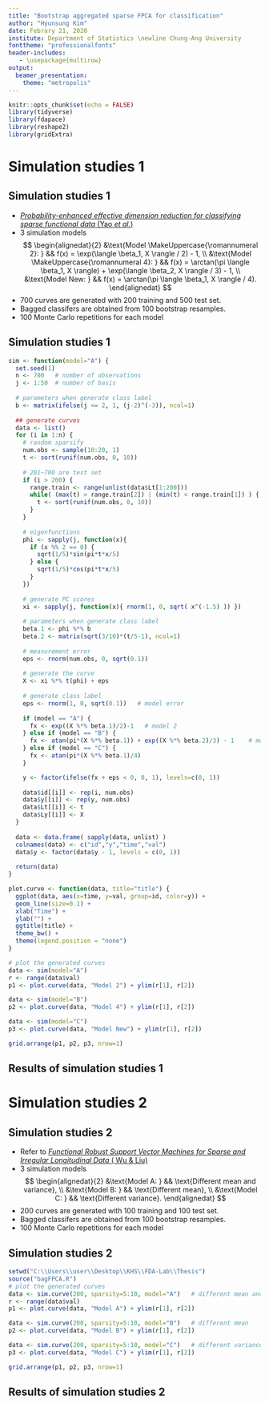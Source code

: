 ```yaml
---
title: "Bootstrap aggregated sparse FPCA for classification"
author: "Hyunsung Kim"
date: Febrary 21, 2020
institute: Department of Statistics \newline Chung-Ang University
fonttheme: "professionalfonts"
header-includes:
   - \usepackage{multirow}
output:
  beamer_presentation:
    theme: "metropolis"
---
```


```r
knitr::opts_chunk$set(echo = FALSE)
library(tidyverse)
library(fdapace)
library(reshape2)
library(gridExtra)
```


# Simulation studies 1

## Simulation studies 1

- [*Probability-enhanced effective dimension reduction for classifying sparse functional data* (Yao *et al.*)](https://link.springer.com/content/pdf/10.1007%2Fs11749-015-0470-2.pdf)
- 3 simulation models
$$
\begin{alignedat}{2}
  &\text{Model \MakeUppercase{\romannumeral 2}: } && f(x) = \exp(\langle \beta_1, X \rangle / 2) - 1, \\
  &\text{Model \MakeUppercase{\romannumeral 4}: } && f(x) = \arctan(\pi \langle \beta_1, X \rangle) + \exp(\langle \beta_2, X \rangle / 3) - 1, \\
  &\text{Model New: } && f(x) = \arctan(\pi \langle \beta_1, X \rangle / 4).
\end{alignedat}
$$
- 700 curves are generated with 200 training and 500 test set.
- Bagged classifers are obtained from 100 bootstrap resamples.
- 100 Monte Carlo repetitions for each model


## Simulation studies 1

```r
sim <- function(model="A") {
  set.seed(1)
  n <- 700   # number of observations
  j <- 1:50  # number of basis
  
  # parameters when generate class label
  b <- matrix(ifelse(j <= 2, 1, (j-2)^(-3)), ncol=1)
  
  ## generate curves
  data <- list()
  for (i in 1:n) {
    # random sparsify
    num.obs <- sample(10:20, 1)
    t <- sort(runif(num.obs, 0, 10))
    
    # 201~700 are test set
    if (i > 200) {
      range.train <- range(unlist(data$Lt[1:200]))
      while( (max(t) > range.train[2]) | (min(t) < range.train[1]) ) {
        t <- sort(runif(num.obs, 0, 10))
      }
    }
    
    # eigenfunctions
    phi <- sapply(j, function(x){
      if (x %% 2 == 0) {
        sqrt(1/5)*sin(pi*t*x/5)
      } else {
        sqrt(1/5)*cos(pi*t*x/5)
      }
    })
    
    # generate PC scores
    xi <- sapply(j, function(x){ rnorm(1, 0, sqrt( x^(-1.5) )) })
    
    # parameters when generate class label
    beta.1 <- phi %*% b
    beta.2 <- matrix(sqrt(3/10)*(t/5-1), ncol=1)
    
    # measurement error
    eps <- rnorm(num.obs, 0, sqrt(0.1))
    
    # generate the curve
    X <- xi %*% t(phi) + eps
    
    # generate class label
    eps <- rnorm(1, 0, sqrt(0.1))   # model error
    
    if (model == "A") {
      fx <- exp((X %*% beta.1)/2)-1   # model 2
    } else if (model == "B") {
      fx <- atan(pi*(X %*% beta.1)) + exp((X %*% beta.2)/3) - 1    # model 4
    } else if (model == "C") {
      fx <- atan(pi*(X %*% beta.1)/4)
    }

    y <- factor(ifelse(fx + eps < 0, 0, 1), levels=c(0, 1))
    
    data$id[[i]] <- rep(i, num.obs)
    data$y[[i]] <- rep(y, num.obs)
    data$Lt[[i]] <- t
    data$Ly[[i]] <- X
  }
  
  data <- data.frame( sapply(data, unlist) )
  colnames(data) <- c("id","y","time","val")
  data$y <- factor(data$y - 1, levels = c(0, 1))
  
  return(data)
}

plot.curve <- function(data, title="title") {
  ggplot(data, aes(x=time, y=val, group=id, color=y)) +
  geom_line(size=0.1) +
  xlab("Time") +
  ylab("") +
  ggtitle(title) +
  theme_bw() +
  theme(legend.position = "none")
}
```

```r
# plot the generated curves
data <- sim(model="A")
r <- range(data$val)
p1 <- plot.curve(data, "Model 2") + ylim(r[1], r[2])

data <- sim(model="B")
p2 <- plot.curve(data, "Model 4") + ylim(r[1], r[2])

data <- sim(model="C")
p3 <- plot.curve(data, "Model New") + ylim(r[1], r[2])

grid.arrange(p1, p2, p3, nrow=1)
```


## Results of simulation studies 1

\begin{table}[ht]
  \caption{The average classification error with standard error in percentage from 100 Monte Carlo repetitions for 3 models}
  \centering
  \tiny
  \begin{tabular}{cccccccc}
    \hline
          &        & Logistic   & SVM      & SVM        &     &     & Naive \\
    Model & Method & Regression & (Linear) & (Gaussian) & LDA & QDA & Bayes \\ 
    \hline
    \multirow{3}{*}{\MakeUppercase{\romannumeral 2}} & Single        & 16.7 (2.33) & 16.8 (2.20) & 17.5 (2.76) & 16.6 (2.30) & 17.8 (2.56) & 18.4 (2.66) \\ 
                       & Majority vote & \textcolor{red}{15.6 (1.95)} & 15.9 (1.87) & 16.2 (2.28) & 15.8 (1.96) & 16.5 (2.14) & 17.3 (2.42) \\ 
                       & OOB weight    & 16.0 (2.02) & 16.2 (1.94) & 16.6 (2.28) & 16.1 (1.98) & 16.9 (2.09) & 17.7 (2.43) \\ 
    \hline
    \multirow{3}{*}{\MakeUppercase{\romannumeral 4}} & Single        & 12.8 (2.41) & 12.8 (2.40) & 13.3 (2.65) & 12.8 (2.40) & 13.8 (2.56) & 14.8 (2.74) \\
                       & Majority vote & 11.2 (1.84) & \textcolor{red}{11.1 (1.89)} & 11.5 (1.98) & 11.2 (1.85) & 11.9 (2.03) & 13.3 (2.36) \\ 
                       & OOB weight    & 11.6 (1.86) & 11.5 (1.90) & 12.0 (1.96) & 11.6 (1.86) & 12.3 (2.06) & 13.6 (2.35) \\
    \hline
    \multirow{3}{*}{New} & Single        & 14.5 (2.17) & 14.3 (2.18) & 15.3 (2.69) & 14.3 (2.17) & 15.3 (2.36) & 16.0 (2.22) \\ 
                         & Majority vote & \textcolor{red}{13.1 (1.73)} & 13.1 (1.78) & 13.6 (2.08) & 13.1 (1.82) & 13.8 (1.90) & 14.9 (2.09) \\ 
                         & OOB weight    & 13.5 (1.81) & 13.5 (1.78) & 14.0 (2.03) & 13.5 (1.84) & 14.2 (1.92) & 15.2 (2.12) \\ 
    \hline
  \end{tabular}
\end{table}



# Simulation studies 2

## Simulation studies 2

- Refer to [*Functional Robust Support Vector Machines for Sparse and Irregular Longitudinal Data* ( Wu & Liu)](https://www.tandfonline.com/doi/pdf/10.1080/10618600.2012.680823?needAccess=true)
- 3 simulation models
$$
\begin{alignedat}{2}
  &\text{Model A: } && \text{Different mean and variance}, \\
  &\text{Model B: } && \text{Different mean}, \\
  &\text{Model C: } && \text{Different variance}.
\end{alignedat}
$$
- 200 curves are generated with 100 training and 100 test set.
- Bagged classifers are obtained from 100 bootstrap resamples.
- 100 Monte Carlo repetitions for each model


## Simulation studies 2

```r
setwd("C:\\Users\\user\\Desktop\\KHS\\FDA-Lab\\Thesis")
source("bagFPCA.R")
# plot the generated curves
data <- sim.curve(200, sparsity=5:10, model="A")   # different mean and variance
r <- range(data$val)
p1 <- plot.curve(data, "Model A") + ylim(r[1], r[2])

data <- sim.curve(200, sparsity=5:10, model="B")   # different mean
p2 <- plot.curve(data, "Model B") + ylim(r[1], r[2])

data <- sim.curve(200, sparsity=5:10, model="C")   # different variance
p3 <- plot.curve(data, "Model C") + ylim(r[1], r[2])

grid.arrange(p1, p2, p3, nrow=1)
```


## Results of simulation studies 2

\begin{table}[ht]
  \caption{The average classification error with standard error in percentage from 100 Monte Carlo repetitions for 3 models}
  \centering
  \tiny
  \begin{tabular}{cccccccc}
    \hline
          &        & Logistic   & SVM      & SVM        &     &     & Naive \\
    Model & Method & Regression & (Linear) & (Gaussian) & LDA & QDA & Bayes \\ 
    \hline
    \multirow{3}{*}{A} & Single        & 17.6 (4.84) & 17.5 (5.12) & 15.3 (5.30) & 17.1 (4.74) & 15.1 (4.82) & 16.5 (4.55) \\ 
                       & Majority vote & 15.5 (4.23) & 15.7 (4.41) & \textcolor{red}{13.2 (4.35)} & 15.5 (4.08) & 13.6 (4.17) & 15.2 (4.09) \\ 
                       & OOB weight    & 16.1 (4.25) & 16.3 (4.49) & 13.9 (4.34) & 16.3 (4.17) & 14.2 (4.12) & 15.7 (3.97) \\
    \hline
    \multirow{3}{*}{B} & Single        & 11.9 (3.43) & 11.4 (3.49) & 12.0 (4.25) & 11.3 (3.55) & 12.9 (3.62) & 14.0 (4.39) \\ 
                       & Majority vote & 10.7 (3.29) & 10.4 (3.13) & 11.0 (3.70) & \textcolor{red}{10.4 (3.24)} & 11.6 (3.36) & 12.4 (3.38) \\ 
                       & OOB weight    & 11.4 (3.27) & 11.2 (3.00) & 11.7 (3.60) & 11.1 (3.30) & 12.3 (3.36) & 13.1 (3.59) \\
    \hline
    \multirow{3}{*}{C} & Single        & 50.5 (5.65) & 49.5 (5.47) & 32.8 (5.03) & 50.6 (5.63) & 31.2 (4.51) & 30.5 (4.71) \\ 
                       & Majority vote & 49.4 (5.58) & 48.3 (6.15) & 31.3 (5.09) & 49.5 (5.68) & 30.8 (4.06) & \textcolor{red}{29.8 (4.29)} \\ 
                       & OOB weight    & 48.9 (5.53) & 47.8 (6.03) & 31.5 (5.13) & 48.8 (5.47) & 31.0 (4.03) & 30.1 (4.25) \\ 
    \hline
  \end{tabular}
\end{table}
